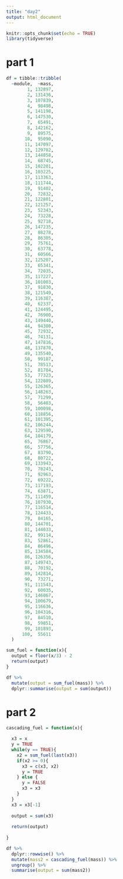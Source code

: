 ```yaml
---
title: "day2"
output: html_document
---
```


```r
knitr::opts_chunk$set(echo = TRUE)
library(tidyverse)
```

# part 1
```r

df = tibble::tribble(
  ~module,  ~mass,
        1, 132897,
        2, 131436,
        3, 107839,
        4,  98498,
        5, 141198,
        6, 147530,
        7,  65491,
        8, 142162,
        9,  89575,
       10,  95090,
       11, 147097,
       12, 129782,
       13, 144858,
       14,  68745,
       15, 102201,
       16, 103225,
       17, 113363,
       18, 111744,
       19,  91402,
       20,  72832,
       21, 122801,
       22, 121257,
       23,  52343,
       24,  73228,
       25,  92718,
       26, 147235,
       27,  88278,
       28,  86305,
       29,  75761,
       30,  63778,
       31,  60566,
       32, 125207,
       33,  65341,
       34,  72035,
       35, 117227,
       36, 101003,
       37,  91830,
       38, 121549,
       39, 116387,
       40,  62337,
       41, 124495,
       42,  76900,
       43, 149440,
       44,  94380,
       45,  72932,
       46,  74131,
       47, 147816,
       48, 137870,
       49, 135540,
       50,  99187,
       51,  78513,
       52,  81784,
       53,  77323,
       54, 122089,
       55, 126365,
       56, 148263,
       57,  71299,
       58,  56483,
       59, 100098,
       60, 118856,
       61, 101395,
       62, 106244,
       63, 129590,
       64, 104179,
       65,  76867,
       66,  57756,
       67,  83790,
       68,  80722,
       69, 133943,
       70,  78243,
       71,  92963,
       72,  69222,
       73, 117193,
       74,  63871,
       75, 111459,
       76, 107930,
       77, 116514,
       78, 124433,
       79,  84165,
       80, 144701,
       81, 144033,
       82,  99114,
       83,  52861,
       84,  86496,
       85, 134584,
       86, 126356,
       87, 149743,
       88,  70192,
       89, 142814,
       90,  73271,
       91, 111543,
       92,  60035,
       93, 146067,
       94, 100679,
       95, 116636,
       96, 104316,
       97,  84510,
       98,  59851,
       99, 101893,
      100,  55611
  )


```




```r

sum_fuel = function(x){
  output = floor(x/3) - 2
  return(output)
}

df %>% 
  mutate(output = sum_fuel(mass)) %>% 
  dplyr::summarise(output = sum(output))


```

# part 2
```r

cascading_fuel = function(x){

  x3 = x
  y = TRUE
  while(y == TRUE){
    x2 = sum_fuel(last(x3))
    if(x2 >= 0){
      x3 = c(x3, x2)
      y = TRUE
    } else {
      y = FALSE
      x3 = x3
    }
  }
  x3 = x3[-1]
  
  output = sum(x3)
  
  return(output)
  
}


```


```r
df %>% 
  dplyr::rowwise() %>% 
  mutate(mass2 = cascading_fuel(mass)) %>% 
  ungroup() %>% 
  summarise(output = sum(mass2))

```


